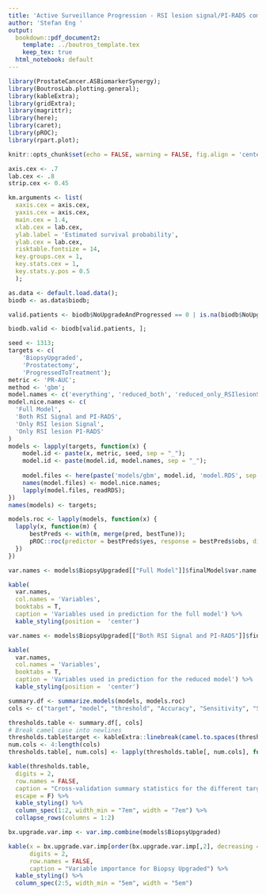 ```yaml
---
title: 'Active Surveillance Progression - RSI lesion signal/PI-RADS comparison'
author: 'Stefan Eng '
output:
  bookdown::pdf_document2:
    template: ../boutros_template.tex
    keep_tex: true
  html_notebook: default
---
```


```r
library(ProstateCancer.ASBiomarkerSynergy);
library(BoutrosLab.plotting.general);
library(kableExtra);
library(gridExtra);
library(magrittr);
library(here);
library(caret);
library(pROC);
library(rpart.plot);

knitr::opts_chunk$set(echo = FALSE, warning = FALSE, fig.align = 'center', out.width = '60%', fig.pos = 'H');

axis.cex <- .7
lab.cex <- .8
strip.cex <- 0.45

km.arguments <- list(
  xaxis.cex = axis.cex,
  yaxis.cex = axis.cex,
  main.cex = 1.4,
  xlab.cex = lab.cex,
  ylab.label = 'Estimated survival probability',
  ylab.cex = lab.cex,
  risktable.fontsize = 14,
  key.groups.cex = 1,
  key.stats.cex = 1,
  key.stats.y.pos = 0.5
  );

as.data <- default.load.data();
biodb <- as.data$biodb;

valid.patients <- biodb$NoUpgradeAndProgressed == 0 | is.na(biodb$NoUpgradeAndProgressed);

biodb.valid <- biodb[valid.patients, ];
```

```r
seed <- 1313;
targets <- c(
    'BiopsyUpgraded',
    'Prostatectomy',
    'ProgressedToTreatment');
metric <- 'PR-AUC';
method <- 'gbm';
model.names <- c('everything', 'reduced_both', 'reduced_only_RSIlesionSignal', 'reduced_only_RSIlesionPIRADS');
model.nice.names <- c(
  'Full Model',
  'Both RSI Signal and PI-RADS',
  'Only RSI lesion Signal',
  'Only RSI lesion PI-RADS'
)
models <- lapply(targets, function(x) {
    model.id <- paste(x, metric, seed, sep = "_");
    model.id <- paste(model.id, model.names, sep = "_");
  
    model.files <- here(paste('models/gbm', model.id, 'model.RDS', sep = "_"));  
    names(model.files) <- model.nice.names;
    lapply(model.files, readRDS);
})
names(models) <- targets;

models.roc <- lapply(models, function(x) {
  lapply(x, function(m) {
      bestPreds <- with(m, merge(pred, bestTune));
      pROC::roc(predictor = bestPreds$yes, response = bestPreds$obs, direction = '<', levels = c('no', 'yes'));
  })
})
```

```r
var.names <- models$BiopsyUpgraded[["Full Model"]]$finalModel$var.name

kable(
  var.names,
  col.names = 'Variables',
  booktabs = T,
  caption = 'Variables used in prediction for the full model') %>%
  kable_styling(position =  'center')
```

```r
var.names <- models$BiopsyUpgraded[["Both RSI Signal and PI-RADS"]]$finalModel$var.name

kable(
  var.names,
  col.names = 'Variables',
  booktabs = T,
  caption = 'Variables used in prediction for the reduced model') %>%
  kable_styling(position =  'center')
```

```r
summary.df <- summarize.models(models, models.roc)
cols <- c("target", "model", "threshold", "Accuracy", "Sensitivity", "Specificity", "Precision", "F1")

thresholds.table <- summary.df[, cols]
# Break camel case into newlines
thresholds.table$target <- kableExtra::linebreak(camel.to.spaces(thresholds.table$target, replace = "\n"), align = "c")
num.cols <- 4:length(cols)
thresholds.table[, num.cols] <- lapply(thresholds.table[, num.cols], function(x) round(as.numeric(x), 2))

kable(thresholds.table,
  digits = 2,
  row.names = FALSE,
  caption = "Cross-validation summary statistics for the different targets and models comparing RSI lesion signal and RSI lesion PI-RADS",
  escape = F) %>%
  kable_styling() %>%
  column_spec(1:2, width_min = "7em", width = "7em") %>%
  collapse_rows(columns = 1:2)
```

```r
bx.upgrade.var.imp <- var.imp.combine(models$BiopsyUpgraded)

kable(x = bx.upgrade.var.imp[order(bx.upgrade.var.imp[,2], decreasing = TRUE), ],
      digits = 2,
      row.names = FALSE,
      caption = "Variable importance for Biopsy Upgraded") %>%
  kable_styling() %>%
  column_spec(2:5, width_min = "5em", width = "5em")
```
